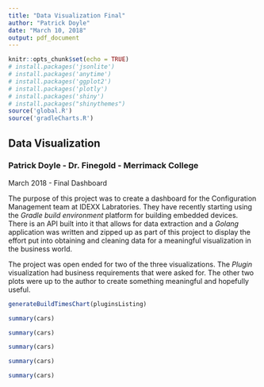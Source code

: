 ```yaml
---
title: "Data Visualization Final"
author: "Patrick Doyle"
date: "March 10, 2018"
output: pdf_document
---
```


```r
knitr::opts_chunk$set(echo = TRUE)
# install.packages('jsonlite')
# install.packages('anytime')
# install.packages('ggplot2')
# install.packages('plotly')
# install.packages('shiny')
# install.packages("shinythemes")
source('global.R')
source('gradleCharts.R')
```

## Data Visualization
### Patrick Doyle - Dr. Finegold - Merrimack College
March 2018 - Final Dashboard

The purpose of this project was to create a dashboard for the Configuration Management team at IDEXX Labratories.  They have recently starting using the *Gradle build environment* platform for building embedded devices.  There is an API built into it that allows for data extraction and a *Golang* application was written and zipped up as part of this project to display the effort put into obtaining and cleaning data for a meaningful visualization in the business world.  

The project was open ended for two of the three visualizations. The *Plugin* visualization had business requirements that were asked for.  The other two plots were up to the author to create something meaningful and hopefully useful.

```r
generateBuildTimesChart(pluginsListing)
```

```r
summary(cars)
```

```r
summary(cars)
```

```r
summary(cars)
```

```r
summary(cars)
```

```r
summary(cars)
```